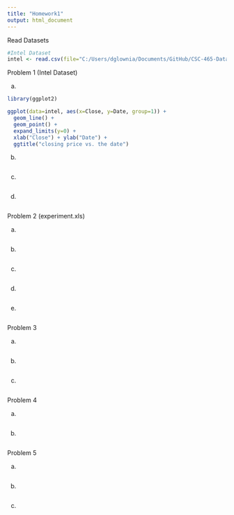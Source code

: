 ```yaml
---
title: "Homework1"
output: html_document
---
```

Read Datasets

```r
#Intel Dataset
intel <- read.csv(file="C:/Users/dglownia/Documents/GitHub/CSC-465-Data-Visualization/Homework1/Datasets/Intel-1998.csv",head=TRUE,sep=",")

```



Problem 1 (Intel Dataset)

a.

```r
library(ggplot2)

ggplot(data=intel, aes(x=Close, y=Date, group=1)) +
  geom_line() +
  geom_point() +
  expand_limits(y=0) +
  xlab("Close") + ylab("Date") +
  ggtitle("closing price vs. the date")


```


b.

```r

```


c.

```r

```


d.

```r

```


Problem 2 (experiment.xls)

a.

```r

```


b.


```r

```


c.

```r

```


d.

```r

```


e. 

```r

```



Problem 3

a.

```r

```


b.

```r

```


c.

```r

```


Problem 4 

a. 

```r

```


b.

```r

```


Problem 5

a.

```r

```


b.

```r

```


c.

```r

```

